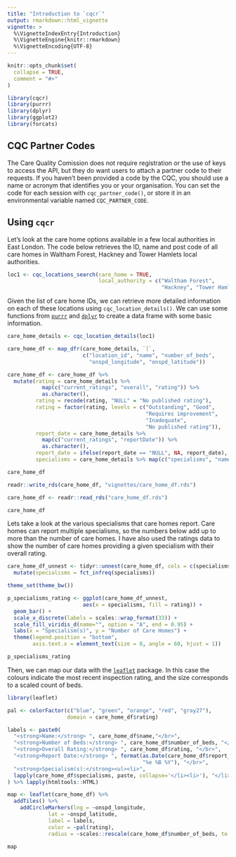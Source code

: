 ```yaml
---
title: "Introduction to `cqcr`"
output: rmarkdown::html_vignette
vignette: >
  %\VignetteIndexEntry{Introduction}
  %\VignetteEngine{knitr::rmarkdown}
  %\VignetteEncoding{UTF-8}
---
```


```r
knitr::opts_chunk$set(
  collapse = TRUE,
  comment = "#>"
)
```

```r
library(cqcr)
library(purrr)
library(dplyr)
library(ggplot2)
library(forcats)
```


## CQC Partner Codes

The Care Quality Comission does not require registration or the use of keys to access the API, but they do want users to attach a partner code to their requests. If you haven't been provided a code by the CQC, you should use a name or acronym that identifies you or your organisation. You can set the code for each session with `cqc_partner_code()`, or store it in an environmental variable named `CQC_PARTNER_CODE`.

## Using `cqcr`

Let's look at the care home options available in a few local authorities in East London. The code below retrieves the ID, name and post code of all care homes in Waltham Forest, Hackney and Tower Hamlets local authorities.

```r
loc1 <- cqc_locations_search(care_home = TRUE, 
                             local_authority = c("Waltham Forest",
                                                 "Hackney", "Tower Hamlets"))
```


Given the list of care home IDs, we can retrieve more detailed information on each of these locations using `cqc_location_details()`. We can use some functions from [`purrr`](https://cran.r-project.org/package=purrr) and [`dplyr`](https://cran.r-project.org/package=dplyr) to create a data frame with some basic information.


```r
care_home_details <- cqc_location_details(loc1)

care_home_df <- map_dfr(care_home_details, `[`,
                        c("location_id", "name", "number_of_beds", 
                          "onspd_longitude", "onspd_latitude"))

care_home_df <- care_home_df %>% 
  mutate(rating = care_home_details %>%
           map(c("current_ratings", "overall", "rating")) %>%
           as.character(),
         rating = recode(rating, "NULL" = "No published rating"),
         rating = factor(rating, levels = c("Outstanding", "Good",
                                            "Requires improvement", 
                                            "Inadequate",
                                            "No published rating")),
         report_date = care_home_details %>%
           map(c("current_ratings", "reportDate")) %>%
           as.character(),
         report_date = ifelse(report_date == "NULL", NA, report_date),
         specialisms = care_home_details %>% map(c("specialisms", "name")))

care_home_df
```

```r
readr::write_rds(care_home_df, "vignettes/care_home_df.rds")
```


```r
care_home_df <- readr::read_rds("care_home_df.rds")

care_home_df
```



Lets take a look at the various specialisms that care homes report. Care homes can report multiple specialisms, so the numbers below add up to more than the number of care homes. I have also used the ratings data to show the number of care homes providing a given specialism with their overall rating.

```r
care_home_df_unnest <- tidyr::unnest(care_home_df, cols = c(specialisms)) %>%
  mutate(specialisms = fct_infreq(specialisms))

theme_set(theme_bw())

p_specialisms_rating <- ggplot(care_home_df_unnest,
                        aes(x = specialisms, fill = rating)) + 
  geom_bar() + 
  scale_x_discrete(labels = scales::wrap_format(33)) + 
  scale_fill_viridis_d(name="", option = "A", end = 0.95) + 
  labs(x = "Specialism(s)", y = "Number of Care Homes") + 
  theme(legend.position = "bottom",
        axis.text.x = element_text(size = 8, angle = 60, hjust = 1))

p_specialisms_rating
```


Then, we can map our data with the [`leaflet`](https://cran.r-project.org/package=leaflet) package. In this case the colours indicate the most recent inspection rating, and the size corresponds to a scaled count of beds.


```r
library(leaflet)

pal <- colorFactor(c("blue", "green", "orange", "red", "gray27"),
                   domain = care_home_df$rating)

labels <- paste0(
  "<strong>Name:</strong> ", care_home_df$name,"</br>",
  "<strong>Number of Beds:</strong> ", care_home_df$number_of_beds, "</br>",
  "<strong>Overall Rating:</strong> ", care_home_df$rating, "</br>",
  "<strong>Report Date:</strong> ", format(as.Date(care_home_df$report_date),
                                           "%e %B %Y"), "</br>",
  "<strong>Specialism(s):</strong><ul><li>",
  lapply(care_home_df$specialisms, paste, collapse='</li><li>'), "</li></ul>"
) %>% lapply(htmltools::HTML)

map <- leaflet(care_home_df) %>%
  addTiles() %>%
    addCircleMarkers(lng = ~onspd_longitude,
             lat = ~onspd_latitude,
             label = labels,
             color = ~pal(rating), 
             radius = ~scales::rescale(care_home_df$number_of_beds, to = c(5, 15)))

map
```

